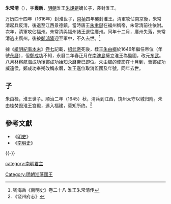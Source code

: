 {{中国帝王
|名称=朱常清
|姓名=朱常清
|谥号=無
|庙号=無
|年号=[[东武_(年号)|東武]]
|政权=[[明朝|明朝]]<br><small>（[[南明|南明]]）</small>
|出生日期=？年
|逝世日期=1649年
|在位=1648年－1649年
}}
'''朱常清'''（{{bd|？年||1649年|catIdx=Z朱常清}}），字'''霞新'''，[[明朝|明朝]]淮王[[朱翊钜_(淮王)|朱翊钜]]嫡长子，袭封淮王。

万历四十四年（1616年）封淮世子，[[崇禎|崇禎]]四年襲封淮王。清軍攻佔南京後，朱常清起兵反清，後退至江西景德鎮。當時唐王[[朱聿鍵|朱聿鍵]]在福州稱帝，朱常清前往依附。次年，清軍攻佔福州。朱常清與福州諸王退往廣州。同年十二月，廣州失落，朱常清逃出廣州。後被[[鄭鴻逵|鄭鴻逵]]迎至軍中，不久去世。<ref>钱海岳《南明史》卷二十八 淮王朱常清传</ref>

據《[[續明紀事本末|續明紀事本末]]》[[s:續明紀事本末/卷07|卷七]]記載，[[绍武帝|绍武帝]]死後，桂王[[朱由榔|朱由榔]]於1646年繼任帝位（年號[[永曆_(南明)|永曆]]），但[[鄭成功|鄭成功]]不知，永曆二年春正月在[[南澳島|南澳島]]擁立淮王為監國，改元[[东武_(年号)|东武]]。八月林察航海成功後鄭成功始知永曆帝已即位。朱由榔的使節在十月到，晉鄭成功威遠侯，鄭成功奉朔改稱永曆，淮王遜位取消監國及年號，同年去世。

==子==
朱由桂，淮王世子。顺治二年（1645）秋，清兵到江西，饶州太守以城归附。朱由桂焚毁淮王宫殿，逃入福建，莫知所终。<ref>《饶州府志》</ref>

==參考文獻==
<references />
*《[[明史|明史]]》
*《[[南明史_(錢海岳)|南明史]]》

{{-}}
{{s-start}}
{{s-before|父[[朱翊鉅_(淮王)|朱翊鉅]]}}
{{s-ttl|title=[[明朝藩王列表_(淮王系)|明淮藩國國王]]|years=1631年－1648年}}
{{s-aft|after=子'''[[朱由桂_(淮王)|朱由桂]]'''}}
{{end}}
{{明朝皇帝| 本人=朱常清 | 时间 = 1648年-1649年 | 之前=[[紹武帝|紹武帝]] | 之后=[[永曆帝|永曆帝]]}}

[[category:南明君主|category:南明君主]]
[[Category:明朝淮藩國王|Category:明朝淮藩國王]]

{{中国皇帝小作品}}